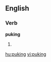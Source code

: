 
==English==

===Verb===
'''puking'''

# {{present participle of|[[puke]]}}

[[hu:puking]]
[[vi:puking]]